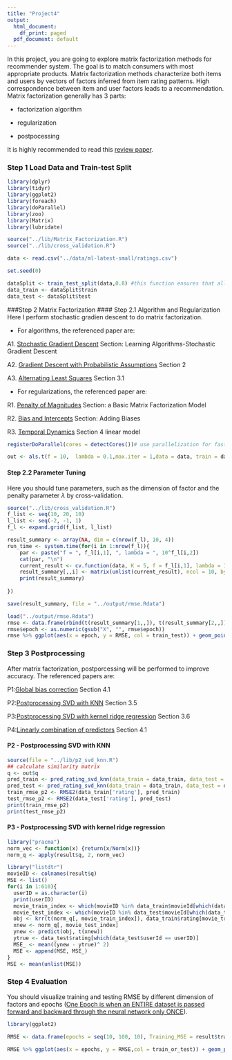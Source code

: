 ```yaml
---
title: "Project4"
output:
  html_document:
    df_print: paged
  pdf_document: default
---
```


In this project, you are going to explore matrix factorization methods for recommender system. The goal is to match consumers with most appropriate products. Matrix factorization methods characterize both items and users by vectors of factors inferred from item rating patterns. High correspondence between item and user factors leads to a recommendation. Matrix factorization generally has 3 parts:

- factorization algorithm

- regularization

- postpocessing

It is highly recommended to read this [review paper](./paper/P1 Recommender-Systems.pdf).

### Step 1 Load Data and Train-test Split
```r
library(dplyr)
library(tidyr)
library(ggplot2)
library(foreach)
library(doParallel)
library(zoo)
library(Matrix)
library(lubridate)

source("../lib/Matrix_Factorization.R")
source("../lib/cross_validation.R")

data <- read.csv("../data/ml-latest-small/ratings.csv")

set.seed(0)

dataSplit <- train_test_split(data,0.8) #this function ensures that all users and movies are in the training set. 
data_train <- dataSplit$train
data_test <- dataSplit$test
```

###Step 2 Matrix Factorization
#### Step 2.1 Algorithm and Regularization
Here I perform stochastic gradien descent to do matrix factorization.

- For algorithms, the referenced paper are:

A1. [Stochastic Gradient Descent](./paper/P1 Recommender-Systems.pdf) Section: Learning Algorithms-Stochastic Gradient Descent

A2. [Gradient Descent with Probabilistic Assumptions](./paper/P3 probabilistic-matrix-factorization.pdf) Section 2

A3. [Alternating Least Squares](./paper/P4 Large-scale Parallel Collaborative Filtering for the Netflix Prize.pdf) Section 3.1

- For regularizations, the referenced paper are:

R1. [Penalty of Magnitudes](./paper/P1 Recommender-Systems.pdf) Section: a Basic Matrix Factorization Model

R2. [Bias and Intercepts](./paper/P1 Recommender-Systems.pdf) Section: Adding Biases

R3. [Temporal Dynamics](./paper/P5 Collaborative Filtering with Temporal Dynamics.pdf) Section 4 linear model


```r
registerDoParallel(cores = detectCores())# use parallelization for faster procesing

out <- als.t(f = 10,  lambda = 0.1,max.iter = 1,data = data, train = data_train, test = data_test)
```


#### Step 2.2 Parameter Tuning
Here you should tune parameters, such as the dimension of factor and the penalty parameter $\lambda$ by cross-validation.
```r
source("../lib/cross_validation.R")
f_list <- seq(10, 20, 10)
l_list <- seq(-2, -1, 1)
f_l <- expand.grid(f_list, l_list)
```

```r
result_summary <- array(NA, dim = c(nrow(f_l), 10, 4)) 
run_time <- system.time(for(i in 1:nrow(f_l)){
    par <- paste("f = ", f_l[i,1], ", lambda = ", 10^f_l[i,2])
    cat(par, "\n")
    current_result <- cv.function(data, K = 5, f = f_l[i,1], lambda = 10^f_l[i,2])
    result_summary[,,i] <- matrix(unlist(current_result), ncol = 10, byrow = T) 
    print(result_summary)
  
})

save(result_summary, file = "../output/rmse.Rdata")
```

```r
load("../output/rmse.Rdata")
rmse <- data.frame(rbind(t(result_summary[1,,]), t(result_summary[2,,])), train_test = rep(c("Train", "Test"), each = 4), par = rep(paste("f = ", f_l[,1], ", lambda = ", 10^f_l[,2]), times = 2)) %>% gather("epoch", "RMSE", -train_test, -par)
rmse$epoch <- as.numeric(gsub("X", "", rmse$epoch))
rmse %>% ggplot(aes(x = epoch, y = RMSE, col = train_test)) + geom_point() + facet_grid(~par)
```

### Step 3 Postprocessing
After matrix factorization, postporcessing will be performed to improve accuracy.
The referenced papers are:

P1:[Global bias correction](./paper/P4 Large-scale Parallel Collaborative Filtering for the Netflix Prize.pdf) Section 4.1

P2:[Postprocessing SVD with KNN](./paper/P2 Improving regularized singular value decomposition for collaborative filtering .pdf) Section 3.5

P3:[Postprocessing SVD with kernel ridge regression](./paper/P2 Improving regularized singular value decomposition for collaborative filtering .pdf) Section 3.6

P4:[Linearly combination of predictors](./paper/P4 Large-scale Parallel Collaborative Filtering for the Netflix Prize.pdf) Section 4.1

#### P2 - Postprocessing SVD with KNN
```r
source(file = "../lib/p2_svd_knn.R")
## calculate similarity matrix 
q <- out$q
pred_train <- pred_rating_svd_knn(data_train = data_train, data_test = data_train, q)
pred_test <- pred_rating_svd_knn(data_train = data_train, data_test = data_test, q)
train_rmse_p2 <- RMSE2(data_train['rating'], pred_train)
test_rmse_p2 <- RMSE2(data_test['rating'], pred_test)
print(train_rmse_p2)
print(test_rmse_p2)
```

#### P3 - Postprocessing SVD with kernel ridge regression 
```r
library("pracma")
norm_vec <- function(x) {return(x/Norm(x))}
norm_q <- apply(result$q, 2, norm_vec)

library("listdtr")
movieID <- colnames(result$q)
MSE <- list()
for(i in 1:610){
  userID = as.character(i)
  print(userID)
  movie_train_index <- which(movieID %in% data_train$movieId[which(data_train$userId == userID)])
  movie_test_index <- which(movieID %in% data_test$movieId[which(data_test$userId == userID)])
  obj <- krr(t(norm_q[, movie_train_index]), data_train$rating[movie_train_index])
  xnew <- norm_q[, movie_test_index]
  ynew <- predict(obj, t(xnew))
  ytrue <- data_test$rating[which(data_test$userId == userID)]
  MSE_ <- mean((ynew - ytrue)^ 2)
  MSE <- append(MSE, MSE_)
}
MSE <- mean(unlist(MSE))
```

### Step 4 Evaluation
You should visualize training and testing RMSE by different dimension of factors and epochs ([One Epoch is when an ENTIRE dataset is passed forward and backward through the neural network only ONCE](https://towardsdatascience.com/epoch-vs-iterations-vs-batch-size-4dfb9c7ce9c9)). 

```r
library(ggplot2)

RMSE <- data.frame(epochs = seq(10, 100, 10), Training_MSE = result$train_RMSE, Test_MSE = result$test_RMSE) %>% gather(key = train_or_test, value = RMSE, -epochs)

RMSE %>% ggplot(aes(x = epochs, y = RMSE,col = train_or_test)) + geom_point() + scale_x_discrete(limits = seq(10, 100, 10)) + xlim(c(0, 100))

```
